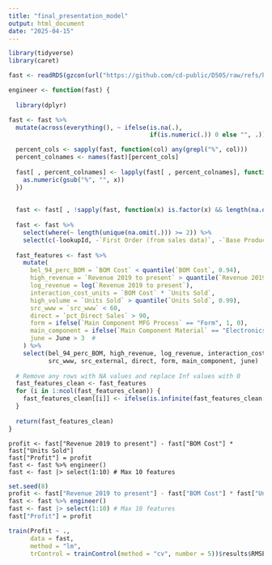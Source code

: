 ```yaml
---
title: "final_presentation_model"
output: html_document
date: "2025-04-15"
---
```

```r
library(tidyverse)
library(caret)
```

```r
fast <- readRDS(gzcon(url("https://github.com/cd-public/D505/raw/refs/heads/master/dat/craven_train.rds")))
```

```r
engineer <- function(fast) {
  
  library(dplyr)

fast <- fast %>%
  mutate(across(everything(), ~ ifelse(is.na(.), 
                                       if(is.numeric(.)) 0 else "", .)))

  percent_cols <- sapply(fast, function(col) any(grepl("%", col)))
  percent_colnames <- names(fast)[percent_cols]
  
  fast[ , percent_colnames] <- lapply(fast[ , percent_colnames], function(x) {
    as.numeric(gsub("%", "", x))
  })
  
  
  fast <- fast[ , !sapply(fast, function(x) is.factor(x) && length(na.omit(unique(x))) < 2)]
  
  fast <- fast %>%
    select(where(~ length(unique(na.omit(.))) >= 2)) %>%
    select(c(-lookupId, -`First Order (from sales data)`, -`Base Product Sku`)) 
  
  fast_features <- fast %>%
    mutate(
      bel_94_perc_BOM = `BOM Cost` < quantile(`BOM Cost`, 0.94),  
      high_revenue = `Revenue 2019 to present` > quantile(`Revenue 2019 to present`, 0.94),  
      log_revenue = log(`Revenue 2019 to present`),  
      interaction_cost_units = `BOM Cost` * `Units Sold`,  
      high_volume = `Units Sold` > quantile(`Units Sold`, 0.99), 
      src_www = `src_www` < 60,  
      direct = `pct_Direct Sales` > 90,  
      form = ifelse(`Main Component MFG Process` == "Form", 1, 0),
      main_component = ifelse(`Main Component Material` == "Electronics", 1, 0),  
      june = June > 3  #
    ) %>%
    select(bel_94_perc_BOM, high_revenue, log_revenue, interaction_cost_units, high_volume, 
           src_www, src_external, direct, form, main_component, june)
  
  # Remove any rows with NA values and replace Inf values with 0
  fast_features_clean <- fast_features
  for (i in 1:ncol(fast_features_clean)) {
    fast_features_clean[[i]] <- ifelse(is.infinite(fast_features_clean[[i]]), 0, fast_features_clean[[i]])
  }
  
  return(fast_features_clean)
}

```

```{}
profit <- fast["Revenue 2019 to present"] - fast["BOM Cost"] * fast["Units Sold"]
fast["Profit"] = profit
fast <- fast %>% engineer()
fast <- fast |> select(1:10) # Max 10 features

```



```r
set.seed(8)
profit <- fast["Revenue 2019 to present"] - fast["BOM Cost"] * fast["Units Sold"]
fast <- fast %>% engineer()
fast <- fast |> select(1:10) # Max 10 features
fast["Profit"] = profit

train(Profit ~ .,
      data = fast, 
      method = "lm",
      trControl = trainControl(method = "cv", number = 5))$results$RMSE

```

